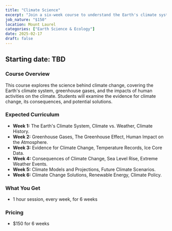 ```yaml
---
title: "Climate Science"
excerpt: "Join a six-week course to understand the Earth's climate system, the causes and consequences of climate change, and potential solutions for a sustainable future."
job_nature: "$150"
location: Mount Laurel
categories: ["Earth Science & Ecology"]
date: 2025-02-17
draft: false
---
```


## Starting date: TBD

### Course Overview

This course explores the science behind climate change, covering the Earth's climate system, greenhouse gases, and the impacts of human activities on the climate. Students will examine the evidence for climate change, its consequences, and potential solutions.

### Expected Curriculum

* **Week 1:** The Earth's Climate System,  Climate vs. Weather,  Climate History.
* **Week 2:** Greenhouse Gases,  The Greenhouse Effect,  Human Impact on the Atmosphere.
* **Week 3:** Evidence for Climate Change,  Temperature Records,  Ice Core Data.
* **Week 4:** Consequences of Climate Change,  Sea Level Rise,  Extreme Weather Events.
* **Week 5:** Climate Models and Projections,  Future Climate Scenarios.
* **Week 6:**  Climate Change Solutions,  Renewable Energy,  Climate Policy.

### What You Get

- 1 hour session, every week, for 6 weeks

### Pricing
- $150 for 6 weeks